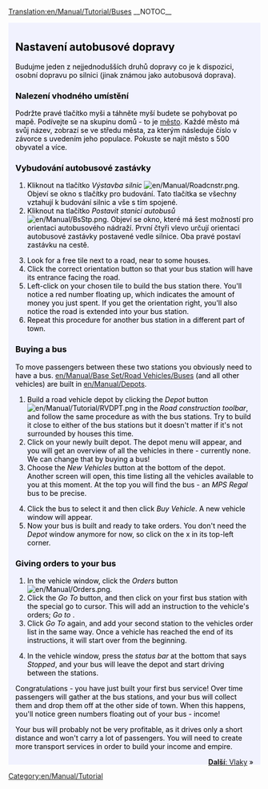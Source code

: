 [[Translation:en/Manual/Tutorial/Buses]]
{{cs/Překlad|origin= en/Manual/Tutorial/Buses
|from  = en
|to    = cs
|Percentage = 0
}}__NOTOC__
{{en/Tabs|5|2
|cs/Manual/Tutorial/Main Page|1. Začínáme<!--
-->|cs/Manual/Tutorial/Autobusy|2. Autobusy<!--
-->|cs/Manual/Tutorial/Vlaky|3. Vlaky<!--
-->|cs/Manual/Tutorial/Letadla|4. Letadla<!--
-->|cs/Manual/Tutorial/Závěr|5. Závěr}}
<div style="padding:.5em 1em 1em 1em; border-top:none; background-color:#f1f2fe; color:#000;">
{{cs/Manual/Tutorial/Cvičení}}
==Nastavení autobusové dopravy==
Budujme jeden z nejjednodušších druhů dopravy co je k dispozici, osobní dopravu po silnici (jinak známou jako autobusová doprava).

===Nalezení vhodného umístění===
Podržte pravé tlačítko myši a táhněte myší budete se pohybovat po mapě. Podívejte se na skupinu domů - to je [[en/Manual/Towns|město]]. Každé město má svůj název, zobrazí se ve středu města, za kterým následuje číslo v závorce s uvedením jeho populace. Pokuste se najít město s 500 obyvatel a více.
{{en/Phototable|[[File:en/Manual/Tutorial bus 1.png|400px|A town]]|Město|none}}

===Vybudování autobusové zastávky===
#Kliknout na tlačítko ''Výstavba silnic'' [[File:en/Manual/Roadcnstr.png]]. Objeví se okno s tlačítky pro budování. Tato tlačítka se všechny vztahují k budování silnic a vše s tím spojené.
#Kliknout na tlačítko ''Postavit stanici autobusů'' [[File:en/Manual/BsStp.png]]. Objeví se okno, které má šest možností pro orientaci autobusového nádraží. První čtyři vlevo určují orientaci autobusové zastávky postavené vedle silnice. Oba pravé postaví zastávku na cestě.
{{en/Phototable|[[File:en/Manual/Tutorial bus 2.png]]|Výběr orientace a lokality.|none|6=:}}
<ol start="3">
<li>Look for a free tile next to a road, near to some houses. 
<li>Click the correct orientation button so that your bus station will have its entrance facing the road.
<li>Left-click on your chosen tile to build the bus station there. You'll notice a red number floating up, which indicates the amount of money you just spent. If you get the orientation right, you'll also notice the road is extended into your bus station.
<li>Repeat this procedure for another bus station in a different part of town.
</ol>
{{en/Phototable|[[File:en/Manual/Tutorial bus 4.png|400px]]|After building both bus stations.|none|6=:}}

===Buying a bus===
To move passengers between these two stations you obviously need to have a bus. [[en/Manual/Base Set/Road Vehicles/Buses]] (and all other vehicles) are built in [[en/Manual/Depots]].
#Build a road vehicle depot by clicking the ''Depot'' button [[File:en/Manual/Tutorial/RVDPT.png]] in the ''Road construction toolbar'', and follow the same procedure as with the bus stations. Try to build it close to either of the bus stations but it doesn't matter if it's not surrounded by houses this time.
#Click on your newly built depot. The depot menu will appear, and you will get an overview of all the vehicles in there - currently none. We can change that by buying a bus!
#Choose the ''New Vehicles'' button at the bottom of the depot. Another screen will open, this time listing all the vehicles available to you at this moment. At the top you will find the bus - an ''MPS Regal'' bus to be precise.
{{en/Phototable|[[File:en/Manual/Tutorial bus 5.png]]|Inside the depot...|none|6=:}}
<ol start="4">
<li>Click the bus to select it and then click ''Buy Vehicle''. A new vehicle window will appear.
<li>Now your bus is built and ready to take orders. You don't need the ''Depot'' window anymore for now, so click on the x in its top-left corner.
</ol>

===Giving orders to your bus===
#In the vehicle window, click the ''Orders'' button [[File:en/Manual/Orders.png]]. 
#Click the ''Go To'' button, and then click on your first bus station with the special go to cursor. This will add an instruction to the vehicle's orders; ''Go to <station name>''. 
#Click ''Go To'' again, and add your second station to the vehicles order list in the same way. Once a vehicle has reached the end of its instructions, it will start over from the beginning.
{{en/Phototable|[[File:en/Manual/Tutorial bus 6.png]]|Giving orders.|none|6=:}}
<ol start="4">
<li>In the vehicle window, press the ''status bar'' at the bottom that says ''Stopped'', and your bus will leave the depot and start driving between the stations.
</ol>
{{en/Phototable|[[File:en/Manual/Tutorial bus 7.png]]|Your first bus is about to arrive at the bus station.|none|6=:}}
Congratulations - you have just built your first bus service! Over time passengers will gather at the bus stations, and your bus will collect them and drop them off at the other side of town. When this happens, you'll notice green numbers floating out of your bus - income!

Your bus will probably not be very profitable, as it drives only a short distance and won't carry a lot of passengers. You will need to create more transport services in order to build your income and empire.


<span style="float: right">[[cs/Manual/Tutorial/Vlaky|'''Další''': Vlaky]] &raquo;</span>
</div>
[[Category:en/Manual/Tutorial]]